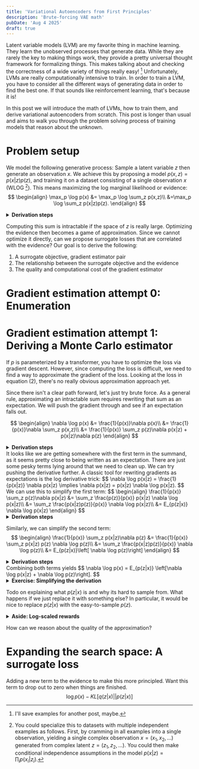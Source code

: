 ```yaml
---
title: 'Variational Autoencoders from First Principles'
description: 'Brute-forcing VAE math'
pubDate: 'Aug 4 2025'
draft: true
---
```


Latent variable models (LVM) are my favorite thing in machine learning.
They learn the unobserved processes that generate data.
While they are rarely the key to making things work, they provide a pretty universal thought framework for formalizing things.
This makes talking about and checking the correctness of a wide variety of things really easy! [^examples]
Unfortunately, LVMs are really computationally intensive to train.
In order to train a LVM, you have to consider all the different ways of generating data in order to find the best one.
If that sounds like reinforcement learning, that's because it is!

In this post we will introduce the math of LVMs, how to train them, and derive variational autoencoders from scratch.
This post is longer than usual and aims to walk you through the problem solving process of training models that reason about the unknown.

# Problem setup
We model the following generative process:
Sample a latent variable $z$ then generate an observation $x$.
We achieve this by proposing a model $p(x,z) = p(x|z)p(z)$,
and training it on a dataset consisting of a single observation $x$ (WLOG [^WLOG]).
This means maximizing the log marginal likelihood or evidence:
$$
\begin{align}
\max_p \log p(x)
&= \max_p \log \sum_z p(x,z)\\
&=\max_p \log \sum_z p(x|z)p(z).
\end{align}
$$

<details class="highlights">
<summary><b>Derivation steps</b></summary>
- (1) Total probability $p(x) = \sum_z p(x,z)$
- (2) Model definition $p(x,z) = p(x|z)p(z)$
</details>

Computing this sum is intractable if the space of $z$ is really large.
Optimizing the evidence then becomes a game of approximation.
Since we cannot optimize it directly, can we propose surrogate losses
that are correlated with the evidence?
Our goal is to derive the following:
1. A surrogate objective, gradient estimator pair
2. The relationship between the surrogate objective and the evidence
3. The quality and computational cost of the gradient estimator

# Gradient estimation attempt 0: Enumeration

# Gradient estimation attempt 1: Deriving a Monte Carlo estimator
If $p$ is parameterized by a transformer, you have to optimize the loss via gradient descent.
However, since computing the loss is difficult, we need to find a way to approximate the gradient of the loss.
Looking at the loss in equation (2), there's no really obvious approximation approach yet.

Since there isn't a clear path forward, let's just try brute force.
As a general rule, approximating an intractable sum requires rewriting that sum as an expectation.
We will push the gradient through and see if an expectation falls out.

$$
\begin{align}
\nabla \log p(x)
&= \frac{1}{p(x)}\nabla p(x)\\
&= \frac{1}{p(x)}\nabla \sum_z p(x,z)\\
&= \frac{1}{p(x)} \sum_z p(z)\nabla p(x|z) + p(x|z)\nabla p(z)
\end{align}
$$
<details class="highlights">
<summary><b>Derivation steps</b></summary>
- (3) Derivative of log
- (4) Total probability
- (5) Chain rule and product rule
</details>
It looks like we are getting somewhere with the first term in the summand,
as it seems pretty close to being written as an expectation.
There are just some pesky terms lying around that we need to clean up.
We can try pushing the derivative further.
A classic tool for rewriting gradients as expectations is the log derivative trick:
$$
\nabla \log p(x|z) = \frac{1}{p(x|z)} \nabla p(x|z) \implies \nabla p(x|z) = p(x|z) \nabla \log p(x|z).
$$
We can use this to simplify the first term:
$$
\begin{align}
\frac{1}{p(x)} \sum_z p(z)\nabla p(x|z)
&= \sum_z \frac{p(z)}{p(x)} p(x|z) \nabla \log p(x|z)\\
&= \sum_z \frac{p(x|z)p(z)}{p(x)} \nabla \log p(x|z)\\
&= E_{p(z|x)} \nabla \log p(x|z)
\end{align}
$$
<details class="highlights">
<summary><b>Derivation steps</b></summary>
- (6) Log-derivative trick
- (7) Distribute
- (8) Conditional probability
</details>


Similarly, we can simplify the second term:
$$
\begin{align}
\frac{1}{p(x)} \sum_z p(x|z)\nabla p(z)
&= \frac{1}{p(x)} \sum_z p(x|z) p(z) \nabla \log p(z)\\
&= \sum_z \frac{p(x|z)p(z)}{p(x)} \nabla \log p(z)\\
&= E_{p(z|x)}\left[ \nabla \log p(z)\right]
\end{align}
$$

<details class="highlights">
<summary><b>Derivation steps</b></summary>
- (9) Log-derivative trick
- (10) Distribute
- (11) Conditional probability
</details>
Combining both terms yields
$$
\nabla \log p(x) = E_{p(z|x)} \left[\nabla \log p(x|z) + \nabla \log p(z)\right].
$$

<details class="highlights">
<summary><b>Exercise: Simplifying the derivation</b></summary>
We can greatly simplify the derivation of the exact gradient estimator by applying the log-derivative trick earlier in the derivation (exercise for the reader, see footnote for a big hint[^hint]). This is mostly clear in hindsight, after we see what the expectation looks like. The systematic tool of brute-force derivation is more useful for a first approach. Let's not pretend things are elegant on the first attempt.
</details>

Todo on explaining what $p(z|x)$ is and why its hard to sample from.
What happens if we just replace it with something else?
In particular, it would be nice to replace $p(z|x)$ with the easy-to-sample $p(z)$.

<details class="highlights">
<summary><b>Aside: Log-scaled rewards</b></summary>
Todo
</details>

How can we reason about the quality of the approximation?

# Expanding the search space: A surrogate loss
Adding a new term to the evidence to make this more principled.
Want this term to drop out to zero when things are finished.
$$\log p(x) - KL[q(z|x) || p(z|x)]$$

[^examples]: I'll save examples for another post, maybe.
[^WLOG]: You could specialize this to datasets with multiple independent examples as follows. First, by cramming in all examples into a single observation, yielding a single complex observation $x = (x_1, x_2, \ldots)$ generated from complex latent $z = (z_1, z_2, \ldots)$. You could then make conditional independence assumptions in the model $p(x|z) = \prod_i p(x_i|z_i)$.
[^hint]: Big hint: $\nabla \log p(x|z) + \nabla \log p(z) = \nabla \log p(x,z)$

